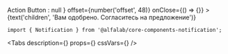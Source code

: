 


<Meta
    title='Компоненты/Notification'
    component={Notification}
/>

<!-- Canvas -->

<Story name='Notification'>
    <Notification
        badge={select('badge', ['negative', 'positive', 'attention', undefined], 'positive')}
        title={text('title', 'Поздравляем, полный успех')}
        visible={boolean('visible', true)}
        hasCloser={boolean('hasCloser', true)}
        actionButton={boolean('renderActionButton', false) ? <Button view="ghost" size="s">Action Button</Button> : null }
        offset={number('offset', 48)}
        onClose={() => {}}
    >
        {text('children', 'Вам одобрено. Согласитесь на предложение')}
    </Notification>
</Story>

<!-- Docs -->

<ComponentHeader
    name='Notification'
    version={version}
    package='@alfalab/core-components-notification'
    stage={2}
/>

```tsx
import { Notification } from '@alfalab/core-components-notification';
```

<Tabs
  description={<Description />}
  props={<Props of={Notification} />}
  cssVars={<CssVars css={styles} />}
/>
